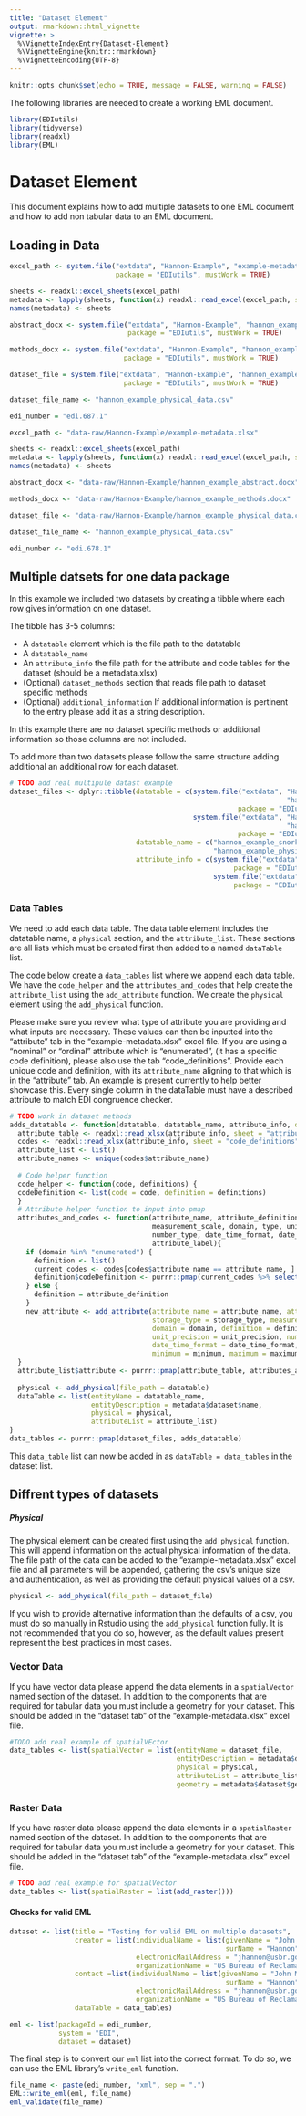 ```yaml
---
title: "Dataset Element"
output: rmarkdown::html_vignette
vignette: >
  %\VignetteIndexEntry{Dataset-Element}
  %\VignetteEngine{knitr::rmarkdown}
  %\VignetteEncoding{UTF-8}
---
```


```r
knitr::opts_chunk$set(echo = TRUE, message = FALSE, warning = FALSE)
```
The following libraries are needed to create a working EML document. 
```r
library(EDIutils)
library(tidyverse)
library(readxl)
library(EML)
```

# Dataset Element 
This document explains how to add multiple datasets to one EML document and how to 
add non tabular data to an EML document. 

## Loading in Data 
```r
excel_path <- system.file("extdata", "Hannon-Example", "example-metadata.xlsx", 
                          package = "EDIutils", mustWork = TRUE)

sheets <- readxl::excel_sheets(excel_path)
metadata <- lapply(sheets, function(x) readxl::read_excel(excel_path, sheet = x))
names(metadata) <- sheets

abstract_docx <- system.file("extdata", "Hannon-Example", "hannon_example_abstract.docx", 
                             package = "EDIutils", mustWork = TRUE)

methods_docx <- system.file("extdata", "Hannon-Example", "hannon_example_methods.docx", 
                            package = "EDIutils", mustWork = TRUE)

dataset_file = system.file("extdata", "Hannon-Example", "hannon_example_physical_data.csv",
                            package = "EDIutils", mustWork = TRUE)

dataset_file_name <- "hannon_example_physical_data.csv"

edi_number = "edi.687.1"
```

```r
excel_path <- "data-raw/Hannon-Example/example-metadata.xlsx"

sheets <- readxl::excel_sheets(excel_path)
metadata <- lapply(sheets, function(x) readxl::read_excel(excel_path, sheet = x))
names(metadata) <- sheets

abstract_docx <- "data-raw/Hannon-Example/hannon_example_abstract.docx"

methods_docx <- "data-raw/Hannon-Example/hannon_example_methods.docx"

dataset_file <- "data-raw/Hannon-Example/hannon_example_physical_data.csv"

dataset_file_name <- "hannon_example_physical_data.csv"

edi_number <- "edi.678.1"
```

## Multiple datsets for one data package
In this example we included two datasets by creating a tibble where each row gives information on one dataset. 

The tibble has 3-5 columns:

* A `datatable` element which is the file path to the datatable
* A `datatable_name`
* An `attribute_info` the file path for the attribute and code tables for the dataset (should be a metadata.xlsx)
* (Optional) `dataset_methods` section that reads file path to dataset specific methods
* (Optional) `additional_information` If additional information is pertinent to the entry please add it as a string description. 

In this example there are no dataset specific methods or additional information so those columns are not included. 

To add more than two datasets please follow the same structure adding additional an additional row for each dataset. 

```r
# TODO add real multipule datast example 
dataset_files <- dplyr::tibble(datatable = c(system.file("extdata", "Hannon-Example",
                                                                    "hannon_example_physical_data.csv",
                                                        package = "EDIutils", mustWork = TRUE),
                                             system.file("extdata", "Hannon-Example",
                                                                    "hannon_example_physical_data.csv",
                                                        package = "EDIutils", mustWork = TRUE)),
                               datatable_name = c("hannon_example_snorkel_data.csv", 
                                                  "hannon_example_physical_data.csv"),
                               attribute_info = c(system.file("extdata", "Hannon-Example", "example-metadata.xlsx",
                                                       package = "EDIutils", mustWork = TRUE),
                                                  system.file("extdata", "Hannon-Example", "example-metadata.xlsx",
                                                       package = "EDIutils", mustWork = TRUE)))

```

### Data Tables 
We need to add each data table. The data table element includes the datatable name,  a `physical` section, and the `attribute_list`. These sections are all lists which must be created first then added to a named `dataTable` list.

The code below create a `data_tables` list where we append each data table. We have the `code_helper` and the `attributes_and_codes` that help create the  `attribute_list` using the `add_attribute` function. We create the `physical` 
element using the `add_physical` function. 

Please make sure you review what type of attribute you are providing and what inputs are necessary. 
These values can then be inputted into the "attribute" tab in the "example-metadata.xlsx" excel file. If you
are using a "nominal" or "ordinal" attribute which is "enumerated", (it has a specific 
code definition), please also use the tab "code_definitions". Provide each
unique code and definition, with its `attribute_name` aligning to that which is in the
"attribute" tab. An example is present currently to help better showcase this. Every single 
column in the dataTable must have a described attribute to match EDI congruence checker. 

```r
# TODO work in dataset methods 
adds_datatable <- function(datatable, datatable_name, attribute_info, dataset_methods = NULL, additional_info = NULL){
  attribute_table <- readxl::read_xlsx(attribute_info, sheet = "attribute")
  codes <- readxl::read_xlsx(attribute_info, sheet = "code_definitions")
  attribute_list <- list()
  attribute_names <- unique(codes$attribute_name)
  
  # Code helper function 
  code_helper <- function(code, definitions) {
  codeDefinition <- list(code = code, definition = definitions)
  }
  # Attribute helper function to input into pmap
  attributes_and_codes <- function(attribute_name, attribute_definition, storage_type, 
                                   measurement_scale, domain, type, units, unit_precision, 
                                   number_type, date_time_format, date_time_precision, minimum, maximum, 
                                   attribute_label){
    if (domain %in% "enumerated") { 
      definition <- list()
      current_codes <- codes[codes$attribute_name == attribute_name, ]
      definition$codeDefinition <- purrr::pmap(current_codes %>% select(-attribute_name), code_helper) 
    } else {
      definition = attribute_definition
    }
    new_attribute <- add_attribute(attribute_name = attribute_name, attribute_definition = attribute_definition,
                                   storage_type = storage_type, measurement_scale = measurement_scale, 
                                   domain = domain, definition = definition, type = type, units = units, 
                                   unit_precision = unit_precision, number_type = number_type, 
                                   date_time_format = date_time_format, date_time_precision = date_time_precision, 
                                   minimum = minimum, maximum = maximum, attribute_label = attribute_label)
  }
  attribute_list$attribute <- purrr::pmap(attribute_table, attributes_and_codes)
  
  physical <- add_physical(file_path = datatable)
  dataTable <- list(entityName = datatable_name,
                    entityDescription = metadata$dataset$name,
                    physical = physical,
                    attributeList = attribute_list)
}
data_tables <- purrr::pmap(dataset_files, adds_datatable) 
```
This `data_table` list can now be added in as `dataTable = data_tables` in the dataset list. 

## Diffrent types of datasets 
##### Physical 
The physical element can be created first using the `add_physical` function. 
This will append information on the actual physical information of the data. 
The file path of the data can be added to the "example-metadata.xlsx" excel file 
and all parameters will be appended, gathering the csv's unique size and 
authentication, as well as providing the default physical values of a csv. 

```r
physical <- add_physical(file_path = dataset_file)
```

If you wish to provide alternative information than the defaults of a csv, you must do
so manually in Rstudio using the `add_physical` function fully. It is not recommended 
that you do so, however, as the default values present represent the best practices 
in most cases. 

### Vector Data 
If you have vector data please append the data elements in a `spatialVector` named section of the dataset. In addition to the components that are required for tabular data you must include a geometry for your dataset. This should be added in the "dataset tab" of the "example-metadata.xlsx" excel file.
```r
#TODO add real example of spatialVEctor
data_tables <- list(spatialVector = list(entityName = dataset_file,
                                         entityDescription = metadata$dataset$name,
                                         physical = physical,
                                         attributeList = attribute_list,
                                         geometry = metadata$dataset$geometry))
```

### Raster Data 
If you have raster data please append the data elements in a `spatialRaster` named section of the dataset. In addition to the components that are required for tabular data you must include a geometry for your dataset. This should be added in the "dataset tab" of the "example-metadata.xlsx" excel file.
```r
# TODO add real example for spatialVector 
data_tables <- list(spatialRaster = list(add_raster()))
```

#### Checks for valid EML
```r
dataset <- list(title = "Testing for valid EML on multiple datasets",
                creator = list(individualName = list(givenName = "John M.", 
                                                     surName = "Hannon"), 
                               electronicMailAddress = "jhannon@usbr.gov", 
                               organizationName = "US Bureau of Reclamation"),
                contact =list(individualName = list(givenName = "John M.", 
                                                     surName = "Hannon"), 
                               electronicMailAddress = "jhannon@usbr.gov", 
                               organizationName = "US Bureau of Reclamation"),
                dataTable = data_tables) 
```

```r
eml <- list(packageId = edi_number,
            system = "EDI",
            dataset = dataset)
```
The final step is to convert our `eml` list into the correct format. To do so, we can use the EML library's `write_eml` function. 
```r
file_name <- paste(edi_number, "xml", sep = ".")
EML::write_eml(eml, file_name)
eml_validate(file_name)

```